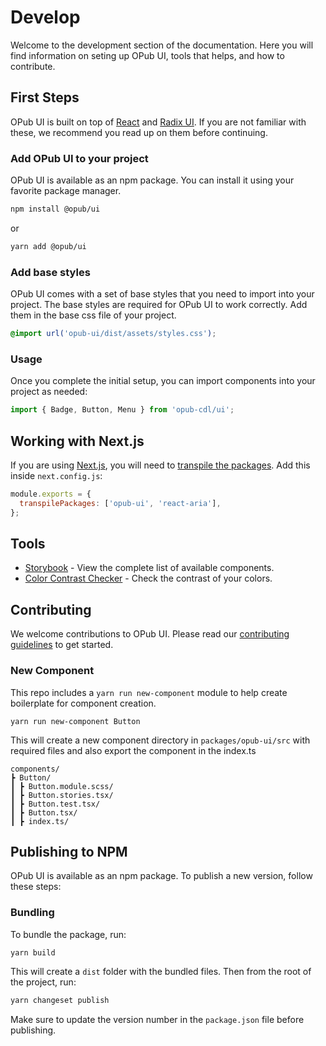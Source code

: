 # Develop

Welcome to the development section of the documentation. Here you will find information on seting up OPub UI, tools that helps, and how to contribute.

## First Steps

OPub UI is built on top of [React](https://reactjs.org/) and [Radix UI](https://www.radix-ui.com/primitives). If you are not familiar with these, we recommend you read up on them before continuing.

### Add OPub UI to your project

OPub UI is available as an npm package. You can install it using your favorite package manager.

```bash
npm install @opub/ui
```

or

```bash
yarn add @opub/ui
```

### Add base styles

OPub UI comes with a set of base styles that you need to import into your project. The base styles are required for OPub UI to work correctly. Add them in the base css file of your project.

```css
@import url('opub-ui/dist/assets/styles.css');
```

### Usage

Once you complete the initial setup, you can import components into your project as needed:

```js
import { Badge, Button, Menu } from 'opub-cdl/ui';
```

## Working with Next.js

If you are using [Next.js](https://nextjs.org/), you will need to [transpile the packages](https://nextjs.org/docs/advanced-features/compiler#module-transpilation). Add this inside `next.config.js`:

```js
module.exports = {
  transpilePackages: ['opub-ui', 'react-aria'],
};
```

## Tools

- [Storybook](https://main--64004009fa0a900a3197549c.chromatic.com/) - View the complete list of available components.
- [Color Contrast Checker](https://marijohannessen.github.io/color-contrast-checker/) - Check the contrast of your colors.

## Contributing

We welcome contributions to OPub UI. Please read our [contributing guidelines](https://github.com/CivicDataLab/opub-mono/blob/main/CONTRIBUTING.md) to get started.

### New Component

This repo includes a `yarn run new-component` module to help create boilerplate for component creation.

```
yarn run new-component Button
```

This will create a new component directory in `packages/opub-ui/src` with required files and also export the component in the index.ts

```
components/
┣ Button/
┃ ┣ Button.module.scss/
┃ ┣ Button.stories.tsx/
┃ ┣ Button.test.tsx/
┃ ┣ Button.tsx/
┃ ┣ index.ts/
```

## Publishing to NPM

OPub UI is available as an npm package. To publish a new version, follow these steps:

### Bundling

To bundle the package, run:

```bash
yarn build
```

This will create a `dist` folder with the bundled files. Then from the root of the project, run:

```bash
yarn changeset publish
```

Make sure to update the version number in the `package.json` file before publishing.

